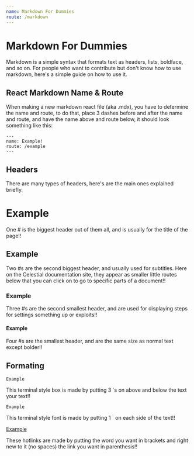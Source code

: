 ```yaml
---
name: Markdown For Dummies
route: /markdown
---
```

# Markdown For Dummies
Markdown is a simple syntax that formats text as headers, lists, boldface, and so on. For people who want to contribute but don't know how to use markdown,
here's a simple guide on how to use it.

## React Markdown Name & Route
When making a new markdown react file (aka .mdx), you have to determine the name and route, to do that, place 3 dashes before and after the name and route, and have
the name above and route below, it should look something like this:
```
---
name: Example!
route: /example
---
```

## Headers
There are many types of headers, here's are the main ones explained briefly.

# Example
One # is the biggest header out of them all, and is usually for the title of the page!!

## Example
Two #s are the second biggest header, and usually used for subtitles. Here on the Celestial documentation site, they appear as smaller little routes below that you can
click on to go to specific parts of a document!!

### Example
Three #s are the second smallest header, and are used for displaying steps for settings something up or exploits!!

#### Example
Four #s are the smallest header, and are the same size as normal text except bolder!!

## Formating

```
Example
```
This terminal style box is made by putting 3 `s on above and below the text your text!!

`Example`

This terminal style font is made by putting 1 ` on each side of the text!!

[Example](https://www.example.com/)

These hotlinks are made by putting the word you want in brackets and right new to it (no spaces) the link you want in parenthesis!!